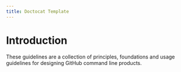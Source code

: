 ```yaml
---
title: Doctocat Template
---
```



# Introduction

These guidelines are a collection of principles, foundations and usage guidelines for designing GitHub command line products.
